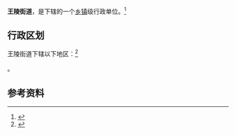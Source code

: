 {{中国乡级行政区|32/03/11/001/000}}

'''王陵街道'''，是{{PRC admin/fullname|32/03/11/001/000|3}}下辖的一个[[乡镇|乡镇]]级行政单位。<ref>{{PRC admin/ref sgc|{{PRC admin/parent|32/03/11/001/000}}}}</ref>

== 行政区划 ==

王陵街道下辖以下地区：<ref>{{PRC admin/ref sgc|32/03/11/001/000}}</ref>

{{PRC admin/children|32/03/11/001/000}}。

== 参考资料 ==

{{reflist}}

{{行政区划小作品}}
{{PRC admin/navcat|32/03/11/001/000}}